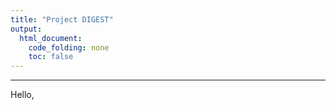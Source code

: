 ```yaml
---
title: "Project DIGEST"
output:
  html_document:
    code_folding: none
    toc: false
---
```


***

Hello, 










